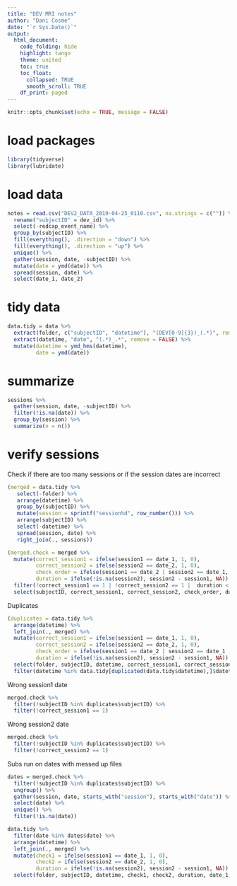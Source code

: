 ```yaml
---
title: "DEV MRI notes"
author: "Dani Cosme"
date: "`r Sys.Date()`"
output:
  html_document:
    code_folding: hide
    highlight: tango
    theme: united
    toc: true
    toc_float: 
      collapsed: TRUE
      smooth_scroll: TRUE
    df_print: paged
---
```


```r
knitr::opts_chunk$set(echo = TRUE, message = FALSE)
```

# load packages
```r
library(tidyverse)
library(lubridate)
```

# load data
```r
notes = read.csv("DEV2_DATA_2019-04-25_0110.csv", na.strings = c("")) %>%
  rename("subjectID" = dev_id) %>%
  select(-redcap_event_name) %>%
  group_by(subjectID) %>%
  fill(everything(), .direction = "down") %>%
  fill(everything(), .direction = "up") %>%
  unique() %>%
  gather(session, date, -subjectID) %>%
  mutate(date = ymd(date)) %>%
  spread(session, date) %>%
  select(date_1, date_2)
```

# tidy data
```r
data.tidy = data %>%
  extract(folder, c("subjectID", "datetime"), "(DEV[0-9]{3})_(.*)", remove = FALSE) %>%
  extract(datetime, "date", "(.*)_.*", remove = FALSE) %>%
  mutate(datetime = ymd_hms(datetime),
         date = ymd(date))
```

# summarize
```r
sessions %>%
  gather(session, date, -subjectID) %>%
  filter(!is.na(date)) %>%
  group_by(session) %>%
  summarize(n = n())
```

# verify sessions
Check if there are too many sessions or if the session dates are incorrect
```r
(merged = data.tidy %>%
   select(-folder) %>%
   arrange(datetime) %>%
   group_by(subjectID) %>%
   mutate(session = sprintf("session%d", row_number())) %>%
   arrange(subjectID) %>%
   select(-datetime) %>%
   spread(session, date) %>%
   right_join(., sessions)) 

(merged.check = merged %>%
  mutate(correct_session1 = ifelse(session1 == date_1, 1, 0),
         correct_session2 = ifelse(session2 == date_2, 1, 0),
         check_order = ifelse(session1 == date_2 | session2 == date_1, 1, 0), #| session3 == date_2 | session4 == date_2
         duration = ifelse(!is.na(session2), session2 - session1, NA)) %>%
  filter(!correct_session1 == 1 | !correct_session2 == 1 |  duration < 24) %>% #!is.na(session3) | !is.na(session4) |
  select(subjectID, correct_session1, correct_session2, check_order, duration, date_1, session1, date_2, session2)) #session3, session4
```

Duplicates
```r
(duplicates = data.tidy %>%
  arrange(datetime) %>%
  left_join(., merged) %>%
  mutate(correct_session1 = ifelse(session1 == date_1, 1, 0),
         correct_session2 = ifelse(session2 == date_2, 1, 0),
         check_order = ifelse(session1 == date_2 | session2 == date_1 , 1, 0), #| session3 == date_2 | session4 == date_2
         duration = ifelse(!is.na(session2), session2 - session1, NA)) %>%
  select(folder, subjectID, datetime, correct_session1, correct_session2, check_order, duration, date_1, session1, date_2, session2) %>% #, session3, session4
  filter(datetime %in% data.tidy[duplicated(data.tidy$datetime),]$datetime))
```

Wrong session1 date
```r
merged.check %>%
  filter(!subjectID %in% duplicates$subjectID) %>%
  filter(!correct_session1 == 1)
```

Wrong session2 date
```r
merged.check %>%
  filter(!subjectID %in% duplicates$subjectID) %>%
  filter(!correct_session2 == 1)
```

Subs run on dates with messed up files
```r
dates = merged.check %>%
  filter(!subjectID %in% duplicates$subjectID) %>%
  ungroup() %>%
  gather(session, date, starts_with("session"), starts_with("date")) %>%
  select(date) %>%
  unique() %>%
  filter(!is.na(date))

data.tidy %>%
  filter(date %in% dates$date) %>%
  arrange(datetime) %>%
  left_join(., merged) %>%
  mutate(check1 = ifelse(session1 == date_1, 1, 0),
         check2 = ifelse(session2 == date_2, 1, 0),
         duration = ifelse(!is.na(session2), session2 - session1, NA)) %>%
  select(folder, subjectID, datetime, check1, check2, duration, date_1, session1, date_2, session2) #, session3, session4
```
